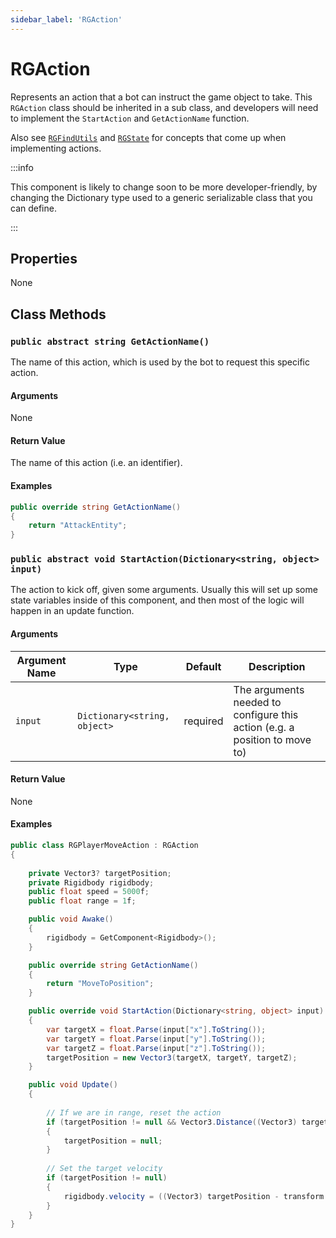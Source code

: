 ```yaml
---
sidebar_label: 'RGAction'
---
```


# RGAction

Represents an action that a bot can instruct the game object to take.
This `RGAction` class should be inherited in a sub class, and developers
will need to implement the `StartAction` and `GetActionName` function.

Also see [`RGFindUtils`](./RGFindUtils) and [`RGState`](./RGState) for concepts that come up when
implementing actions.

:::info

This component is likely to change soon to be more developer-friendly, by changing the
Dictionary type used to a generic serializable class that you can define.

:::

## Properties

None

## Class Methods

### `public abstract string GetActionName()`

The name of this action, which is used by the bot to request this specific action.

#### Arguments
None

#### Return Value
The name of this action (i.e. an identifier).

#### Examples
<Tabs>
<TabItem value="example_action" label="Example action name" default>

```cs
public override string GetActionName()
{
    return "AttackEntity";
}
```
</TabItem>
</Tabs>

### `public abstract void StartAction(Dictionary<string, object> input)`

The action to kick off, given some arguments. Usually this will set up some state
variables inside of this component, and then most of the logic will happen in an
update function.

#### Arguments

Argument Name | Type | Default | Description
---|---|---|---|
`input` | `Dictionary<string, object>` | required | The arguments needed to configure this action (e.g. a position to move to)

#### Return Value

None

#### Examples
<Tabs>
<TabItem value="example_file" label="Full example of an action file" default>

```cs
public class RGPlayerMoveAction : RGAction
{
    
    private Vector3? targetPosition;
    private Rigidbody rigidbody;
    public float speed = 5000f;
    public float range = 1f;

    public void Awake()
    {
        rigidbody = GetComponent<Rigidbody>();
    }

    public override string GetActionName()
    {
        return "MoveToPosition";
    }

    public override void StartAction(Dictionary<string, object> input)
    {
        var targetX = float.Parse(input["x"].ToString());
        var targetY = float.Parse(input["y"].ToString());
        var targetZ = float.Parse(input["z"].ToString());
        targetPosition = new Vector3(targetX, targetY, targetZ);
    }

    public void Update()
    {
        
        // If we are in range, reset the action
        if (targetPosition != null && Vector3.Distance((Vector3) targetPosition, transform.position) < range)
        {
            targetPosition = null;
        }
        
        // Set the target velocity
        if (targetPosition != null)
        {
            rigidbody.velocity = ((Vector3) targetPosition - transform.position).normalized * speed * Time.deltaTime;
        }
    }
}
```
</TabItem>
</Tabs>